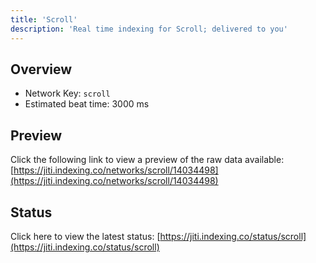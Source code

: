 ```yaml
---
title: 'Scroll'
description: 'Real time indexing for Scroll; delivered to you'
---
```


## Overview
- Network Key: `scroll`
- Estimated beat time: 3000 ms

## Preview
Click the following link to view a preview of the raw data available: [https://jiti.indexing.co/networks/scroll/14034498](https://jiti.indexing.co/networks/scroll/14034498)

## Status
Click here to view the latest status: [https://jiti.indexing.co/status/scroll](https://jiti.indexing.co/status/scroll)
